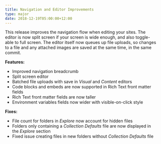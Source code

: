 ```yaml
---
title: Navigation and Editor Improvements
type: major
date: 2018-12-19T05:00:00+12:00
---
```


This release improves the navigation flow when editing your sites. The editor is now split screen if your screen is wide enough, and also toggle-able to full screen. The editor itself now queues up file uploads, so changes to a file and any attached images are saved at the same time, in the same commit.

**Features:**

* Improved navigation breadcrumb
* Split screen editor
* Batched file uploads with save in *Visual* and *Content* editors
* Code blocks and embeds are now supported in Rich Text front matter fields
* Rich Text front matter fields are now taller
* Environment variables fields now wider with visible-on-click style

**Fixes:**

* File count for folders in *Explore* now account for hidden files
* Folders only containing a *Collection Defaults* file are now displayed in the *Explore* section
* Fixed issue creating files in new folders without *Collection Defaults* file